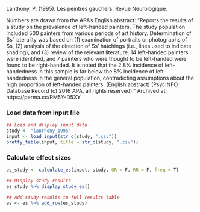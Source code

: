Lanthony, P. (1995). Les peintres gauchers. Revue Neurologique.

Numbers are drawn from the APA's English abstract:
"Reports the results of a study on the prevalence of left-handed painters. The study population included 500 painters from various periods of art history. Determination of Ss' laterality was based on (1) examination of portraits or photographs of Ss, (2) analysis of the direction of Ss' hatchings (i.e., lines used to indicate shading), and (3) review of the relevant literature. 14 left-handed painters were identified, and 7 painters who were thought to be left-handed were found to be right-handed. It is noted that the 2.8% incidence of left-handedness in this sample is far below the 8% incidence of left-handedness in the general population, contradicting assumptions about the high proportion of left-handed painters. (English abstract) (PsycINFO Database Record (c) 2016 APA, all rights reserved)."
Archived at: https://perma.cc/RM5Y-D5XY

### Load data from input file
```r
## Load and display input data
study <- "lanthony_1995"
input <- load_input(str_c(study, ".csv"))
pretty_table(input, title = str_c(study, ".csv"))
```

### Calculate effect sizes
```r
es_study <- calculate_es(input, study, OR = F, RR = F, freq = T)
```
```r
## Display study results
es_study %>% display_study_es()

## Add study results to full results table
es <- es %>% add_row(es_study)
```
